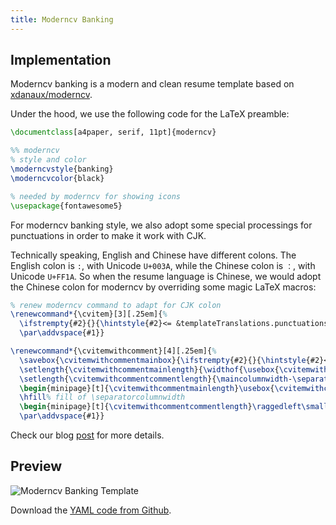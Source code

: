 ```yaml
---
title: Moderncv Banking
---
```


## Implementation

Moderncv banking is a modern and clean resume template based on
[xdanaux/moderncv](https://github.com/xdanaux/moderncv).

Under the hood, we use the following code for the LaTeX preamble:

```latex
\documentclass[a4paper, serif, 11pt]{moderncv}

%% moderncv
% style and color
\moderncvstyle{banking}
\moderncvcolor{black}

% needed by moderncv for showing icons
\usepackage{fontawesome5}
```

For moderncv banking style, we also adopt some special processings for
punctuations in order to make it work with CJK.

Technically speaking, English and Chinese have different colons. The English
colon is `:`, with Unicode `U+003A`, while the Chinese colon is `：`, with
Unicode `U+FF1A`. So when the resume language is Chinese, we would adopt the
Chinese colon for moderncv by overriding some magic LaTeX macros:

```latex
% renew moderncv command to adapt for CJK colon
\renewcommand*{\cvitem}[3][.25em]{%
  \ifstrempty{#2}{}{\hintstyle{#2}<= &templateTranslations.punctuations.Colon =>}{#3}%
  \par\addvspace{#1}}

\renewcommand*{\cvitemwithcomment}[4][.25em]{%
  \savebox{\cvitemwithcommentmainbox}{\ifstrempty{#2}{}{\hintstyle{#2}<= &templateTranslations.punctuations.Colon =>}#3}%
  \setlength{\cvitemwithcommentmainlength}{\widthof{\usebox{\cvitemwithcommentmainbox}}}%
  \setlength{\cvitemwithcommentcommentlength}{\maincolumnwidth-\separatorcolumnwidth-\cvitemwithcommentmainlength}%
  \begin{minipage}[t]{\cvitemwithcommentmainlength}\usebox{\cvitemwithcommentmainbox}\end{minipage}%
  \hfill% fill of \separatorcolumnwidth
  \begin{minipage}[t]{\cvitemwithcommentcommentlength}\raggedleft\small\itshape#4\end{minipage}%
  \par\addvspace{#1}}
```

Check our blog
[post](https://blog.ppresume.com/posts/multi-languagues-support#colon) for more
details.

## Preview

![Moderncv Banking Template](./static/images/moderncv-banking-template.png)

Download the [YAML code from
Github](https://github.com/yamlresume/web/tree/main/content/docs/layout/templates/static/resources/moderncv-banking-template.yml).
